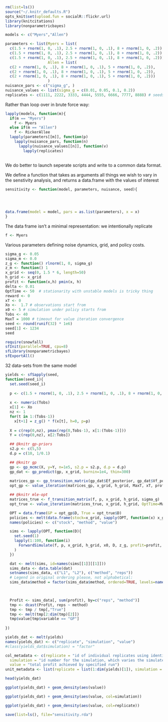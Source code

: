 ```r
rm(list=ls())
source("~/.knitr_defaults.R")
opts_knit$set(upload.fun = socialR::flickr.url)
library(knitcitations)
library(nonparametricbayes) 
```

```r
models <- c("Myers","Allen")

parameters <- list(Myers = list(
  c(1.5 + rnorm(1, 0, .1), 2.5 + rnorm(1, 0, .1), 8 + rnorm(1, 0, .2)),
  c(1.5 + rnorm(1, 0, .1), 2.5 + rnorm(1, 0, .1), 8 + rnorm(1, 0, .2)),
  c(1.5 + rnorm(1, 0, .1), 2.5 + rnorm(1, 0, .1), 8 + rnorm(1, 0, .2)))
                   Allen = list(
  c(2 + rnorm(1, 0, .1), 8 + rnorm(1, 0, .1), 5 + rnorm(1, 0, .2)),
  c(2 + rnorm(1, 0, .1), 8 + rnorm(1, 0, .1), 5 + rnorm(1, 0, .2)),
  c(2 + rnorm(1, 0, .1), 8 + rnorm(1, 0, .1), 5 + rnorm(1, 0, .2)))
                   )
nuisance_pars <- c("sigma_g", )
nuisance_values <- list(sigma_g = c(0.01, 0.05, 0.1, 0.2))
replicates <- c(1111, 2222, 3333, 4444, 5555, 6666, 7777, 8888) # seeds
```


Rather than loop over in brute force way:

```r

lapply(models, function(m){
  if(m == "Myers")
    f <- Myers
  else if(m == "Allen")
    f <- RickerAllee
  lapply(parameters[[m]], function(p)
    lapply(nuisance_pars, function(n)
      lapply(nuisance_values[[n]], function(v)
        lapply(replicates)
       
```

We do better to launch seperate scripts and write to a common data format.  

We define a function that takes as arguments all things we wish to vary in the senstivity analysis, and returns a data.frame with the values of interest

```r
sensitivity <- function(model, parameters, nuisance, seed){


  
  
data.frame(model = model, pars = as.list(parameters), x = x)
}
```

The data frame isn't a minimal representation: we intentionally replicate







```r
f <- Myers

```

Various parameters defining noise dynamics, grid, and policy costs.  

```r
sigma_g <- 0.05
sigma_m <- 0.0
z_g <- function() rlnorm(1, 0, sigma_g)
z_m <- function() 1
x_grid <- seq(0, 1.5 * 6, length=50)
h_grid <- x_grid
profit <- function(x,h) pmin(x, h)
delta <- 0.01
OptTime <- 50  # stationarity with unstable models is tricky thing
reward <- 0
xT <- 0
Xo <-  1.7 # observations start from
x0 <- 5 # simulation under policy starts from
Tobs <- 40
MaxT = 1000 # timeout for value iteration convergence
seed <- round(runif(32) * 1e6)
seed[1] <- 1234
seed
```

```r
require(snowfall)
sfInit(parallel=TRUE, cpu=8)
sfLibrary(nonparametricbayes)
sfExportAll()
```

32 data-sets from the same model

```r
yields <- sfSapply(seed, 
function(seed_i){
  set.seed(seed_i)
  
  p <- c(1.5 + rnorm(1, 0, .1), 2.5 + rnorm(1, 0, .1), 8 + rnorm(1, 0, .2)) 
  
  x <- numeric(Tobs)
  x[1] <- Xo
  nz <- 1
  for(t in 1:(Tobs-1))
    x[t+1] = z_g() * f(x[t], h=0, p=p)
  
  X = c(rep(0,nz), pmax(rep(0,Tobs-1), x[1:(Tobs-1)]))
  Y = c(rep(0,nz), x[2:Tobs])

  ## @knitr gp-priors
  s2.p <- c(5,5)  
  d.p = c(10, 1/0.1)

  ## @knitr gp
  gp <- gp_mcmc(X, y=Y, n=1e5, s2.p = s2.p, d.p = d.p)
  gp_dat <- gp_predict(gp, x_grid, burnin=1e4, thin=300)
  
  matrices_gp <- gp_transition_matrix(gp_dat$Ef_posterior, gp_dat$Vf_posterior, x_grid, h_grid) 
  opt_gp <- value_iteration(matrices_gp, x_grid, h_grid, MaxT, xT, profit, delta, reward)

  ## @knitr mle-opt
  matrices_true <- f_transition_matrix(f, p, x_grid, h_grid, sigma_g)
  opt_true <- value_iteration(matrices_true, x_grid, h_grid, OptTime=MaxT, xT, profit, delta=delta)

  OPT = data.frame(GP = opt_gp$D, True = opt_true$D)
  policies <- melt(data.frame(stock=x_grid, sapply(OPT, function(x) x_grid[x])), id="stock")
  names(policies) <- c("stock", "method", "value")

  sims <- lapply(OPT, function(D){
    set.seed(1)
    lapply(1:100, function(i) 
      ForwardSimulate(f, p, x_grid, h_grid, x0, D, z_g, profit=profit, OptTime=OptTime)
    )
  })

  dat <- melt(sims, id=names(sims[[1]][[1]]))
  sims_data <- data.table(dat)
  setnames(sims_data, c("L1", "L2"), c("method", "reps")) 
  # Legend in original ordering please, not alphabetical: 
  sims_data$method = factor(sims_data$method, ordered=TRUE, levels=names(OPT))


  
  Profit <- sims_data[, sum(profit), by=c("reps", "method")]
  tmp <- dcast(Profit, reps ~ method)
  tmp <- tmp / tmp[,"True"]
  tmp <- melt(tmp[2:dim(tmp)[2]])
  tmp$value[tmp$variable == "GP"]
  
})
```

```r
yields_dat <- melt(yields)
names(yields_dat) <- c("replicate", "simulation", "value")
#class(yields_dat$simulation) = "factor"

col_metadata <- c(replicate = "id of individual replicates using identical settings, relative to the theoretical optimum",
  simulation = "id number for the simulation, which varies the simulated data used",
  value = "total profit achieved by specified run")
unit_metadata <- list(replicate = list(1:dim(yields)[1]), simulation = list(1:dim(yields)[2]), value = "currency (arbitrary)")
```

```r
head(yields_dat)
```

```r
ggplot(yields_dat) + geom_density(aes(value)) 
````


```r
ggplot(yields_dat) + geom_density(aes(value, col=simulation)) 
````


```r
ggplot(yields_dat) + geom_density(aes(value, col=replicate)) 
````

```r
save(list=ls(), file="sensitivity.rda")
```
